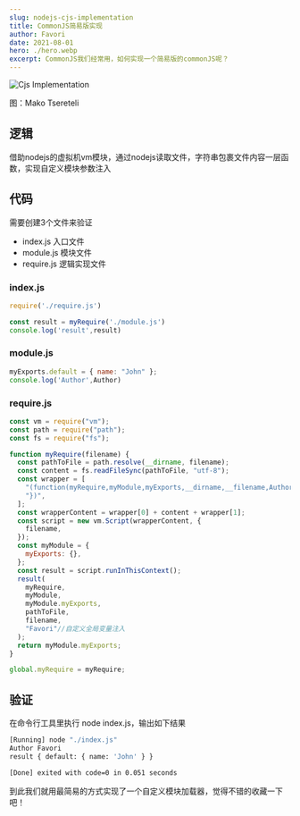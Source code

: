 ```yaml
---
slug: nodejs-cjs-implementation
title: CommonJS简易版实现
author: Favori
date: 2021-08-01
hero: ./hero.webp
excerpt: CommonJS我们经常用，如何实现一个简易版的commonJS呢？
---
```


![Cjs Implementation](./hero.webp)


<div className={'img-desc'}>图：Mako Tsereteli</div>


## 逻辑
借助nodejs的虚拟机vm模块，通过nodejs读取文件，字符串包裹文件内容一层函数，实现自定义模块参数注入

## 代码
需要创建3个文件来验证
- index.js 入口文件
- module.js 模块文件
- require.js 逻辑实现文件

### index.js
```js
require('./require.js')

const result = myRequire('./module.js')
console.log('result',result)


```

### module.js
```js
myExports.default = { name: "John" };
console.log('Author',Author) 

```

### require.js
```js
const vm = require("vm");
const path = require("path");
const fs = require("fs");

function myRequire(filename) {
  const pathToFile = path.resolve(__dirname, filename);
  const content = fs.readFileSync(pathToFile, "utf-8");
  const wrapper = [
    "(function(myRequire,myModule,myExports,__dirname,__filename,Author){",
    "})",
  ];
  const wrapperContent = wrapper[0] + content + wrapper[1];
  const script = new vm.Script(wrapperContent, {
    filename,
  });
  const myModule = {
    myExports: {},
  };
  const result = script.runInThisContext();
  result(
    myRequire,
    myModule,
    myModule.myExports,
    pathToFile,
    filename,
    "Favori"//自定义全局变量注入
  );
  return myModule.myExports;
}

global.myRequire = myRequire;


```

## 验证
在命令行工具里执行 node index.js，输出如下结果
```bash
[Running] node "./index.js"
Author Favori
result { default: { name: 'John' } }

[Done] exited with code=0 in 0.051 seconds
```

到此我们就用最简易的方式实现了一个自定义模块加载器，觉得不错的收藏一下吧！